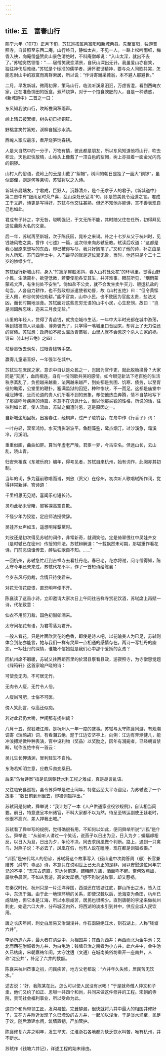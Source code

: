 ```yaml
---
---
---
```

title: 五　富春山行
---




熙宁六年（1073）正月下旬，苏轼巡按属邑富阳和新城两县。先至富阳，独游普照寺，自普照至东西二庵，山行终日，静如太古，不见一人。一路上松吟雨细，梅香入袂，向庵僧盛赞此山景色清绝时，不料庵僧却说：“入山太深，就出不去了。”苏轼突然领悟：“……居僧笑我恋清景，自厌山深出无计。我虽爱山亦自笑，独往神伤后难继。”苏轼是个标准的儒学者，满怀淑世精神，要与众人同歌共哭，怎能忍耐山中的寂寞而离群索居，所以说：“作诗寄谢采薇翁，本不避人那避世。”

二月，早发新城，微雨初霁，策马山行，临流听溪泉汩汩，万虑皆澄，看到西崦农家，正在准备饷田的饭盒，煮芹烧笋，对于一个饱食腴肥的人，自是一种诱惑，《新城道中》二首之一曰：

东风知我欲山行，吹断檐间积雨声。

岭上晴云披絮帽，树头初日挂铜钲。

野桃含笑竹篱短，溪柳自摇沙水清。

西崦人家应最乐，煮芹烧笋饷春耕。



人是大自然中的一分子，万物有情，彼此都是朋友，所以东风知道他将山行，吹去积云，天色赶快放晴，山岭头上像戴了一顶白色的絮帽，树上亦挂着一面金光闪亮的铜锣。

山村人的俗语，说岭上的云是山戴了“絮帽”，树间的朝日是挂了一面大“铜锣”，虽似鄙俚，则是何等亲切，苏轼将以之入诗。

新城令晁端友，字君成，巨野人，沉静清介，是个无求于人的君子。《新城道中》第二首中有“细雨足时茶户喜，乱山深处长官清”句，即是赞美晁令治道之言。君成工于文辞，诗更是写得好，苏轼与他交往甚熟，但还不知他亦能诗，其不善表现自己也如此。

君成有子补之，字无咎，聪明强记，于文无所不能，其时随父住在任所，初得拜见这位鼎鼎大名的文豪。

后一年，苏轼再至新城，次于陈氏园，晁补之来谒。补之十七岁从父于杭州时，见钱塘风物之美，曾作《七述》一篇，这次带来向苏轼呈教。轼读后叹道：“这都是我心里原来想写的东西，却已被你写尽，我只好搁笔了。”又和了他的诗，补之由是为人所知。苏门四学士中，入门最早的就是这位晁无咎，当时，他还只是个二十二岁的惨绿少年。

苏轼经行新城山村，身入“竹篱茅屋趁溪斜，春入山村处处花”的环境里，觉得山野小民，生活简朴，欲望低微，若要使能各安其生，并非难事。眼前所见，“烟雨蒙蒙鸡犬声，有生何处不安生”。倘如盐不公卖，就不会发生卖牛买刀、贩运私盐的勾当，人各自力耕作，也不劳政府派遣使者劝督，故《山村五绝》曰：“但令黄犊无人佩，布谷何劳也劝耕。”盐不官卖，山中小民，也不致因为官盐太贵，盐法太凶，而长时期地淡食。苏轼面对这些忍穷无语的山中小民，心生悲悯，故曰：“岂是闻韶解忘味，迩来三月食无盐。”

山里的年轻人，贷得了青苗钱，就贪恋城市生活，一年中大半时光都在城中游荡，等到钱被商人以酒食、博务骗光了，只学得一嘴城里口音回来，却背上了无力偿还的官债。苏轼想：政府如不那么滥放青苗钱，山里人就不会惹这个杀人亡家的祸。诗曰（《山村五绝》之四）：

杖藜裹饭去匆匆，过眼青钱转手空。

赢得儿童语音好，一年强半在城中。



苏轼生在庶民之家，意识中自认是众民之一，岂因为官作吏，就此脱胎换骨？大家同是“天民”，血肉相连，自有一份同歌共哭的感情。如今眼见新法下老百姓的生活秩序紊乱了，负担越来越重，法网越来越严，到处都是贫困、饥寒、债务，以至胥役的勒索，公堂里的鞭扑，塞满监狱的囚犯，种种惨状，不一而足。这都是庙堂中峨冠博带、坐而论道的贵人们所看不到的景象，却使他热血奔腾，情不自禁地写下了那些呼号疾痛的诗篇，本意不在讥讽什么，但以他那尖锐的性格，所说的话，往往利如匕首，使人流血，苏轼之偏遭时忌，这是原因之一。

自新城坐船回杭，出富春江，经桐庐，过严子陵钓台，在舟中作《行香子》词：

一叶舟轻，双桨鸿惊。水天清影湛波平。鱼翻藻鉴，鹭点烟汀。过沙溪急，霜溪冷，月溪明。

重重似画，曲曲如屏。算当年虚老严陵。君臣一梦，今古空名。但远山长，云山乱，晓山青。



归安朱祖谋《东坡乐府》编年，得考见者，苏轼自来杭州，始有词作，此阕亦其初制。

当年的词，多为筵前歌唱而谱，刘攽（贡父）在徐州，初次听人歌唱轼所作词，觉得非常新鲜，寄诗道：

千里相思无见期，喜闻乐府短长诗。

灵均此秘未曾睹，郢客探高空自欺。

不怪少年为狡狯，定应师法授微辞。

吴娃齐女声如玉，遥想明眸颦黛时。



刘攽还是初次得见苏轼的词作，非常新奇，就调笑他，定是倚翠偎红中吴娃齐女（是时轼已在密州）传授的师法。苏轼辩解道：“十载飘然未可期，那堪重作看花诗。门前恶语谁传去，醉后狂歌自不知。……”

一回杭州，苏轼急忙赶到吉祥寺去看牡丹花。春已老，花亦将谢，问寺僧得知，陈太守今年还未来过，苏轼代花不平，作了一首短诗给陈襄：

今岁东风巧剪裁，含情只待使君来。

对花无信花应恨，直恐明年便不开。



陈襄读了这首小诗，立即邀请大家次日上午同往吉祥寺赏花饮酒，苏轼席上再赋一诗，代花致意：

仙衣不用剪刀裁，国色初酣卯酒来。

太守问花花有语，为君零落为君开。



一般人看花，只是片面欣赏花的色香，即使是诗人吧，以花喻美人为已足，苏轼则体会到花亦能言，她与我们一样有灵犀一点相通的感情存在。两诗一写牡丹的幽怨，一写牡丹的深情，谁能不信她就是我们心中那个爱娇的女孩？

回杭州席不暇暖，苏轼又往西距百里的於潜县察看县政，游寂照寺，为寺僧惠觉题《绿筠轩》这首家喻户晓的诗：

可使食无肉，不可居无竹。

无肉令人瘦，无竹令人俗。

人瘦尚可肥，士俗不可医。

傍人笑此言，似高还似痴。

若对此君仍大嚼，世间那有扬州鹤？



八月十五，观钱塘江潮，是杭州人一年一度的盛事。苏轼与太守陈襄同游，有观潮调寄《瑞鹧鸪》词，有看潮五绝，题于江边安济亭上。向例：江边有弄潮健儿，能冲浪搏潮做种种表演，官中设利物（奖品）以奖励之，因年有溺毙者，已经朝旨禁断，轼作五绝中有一首云：

吴儿生长狎涛渊，冒利轻生不自怜。

东海若知明主意，应教斥卤变桑田。



后来“乌台诗案”指是讥讽朝廷水利工程之难成，真是胡言乱语。

又往临安县巡视，县令苏舜举是进士同年，特意远至太平寺迎见，为苏轼说了一个故事：“数日前到州里去，却被训狐押出。”

苏轼问是何故，舜举说：“我计划了一本《人户供通家业役钞规例》，自认相当简要。前日，特意送呈本州诸官，不料大家都不以为然，待呈至转运副使王廷老时，他很不高兴，差人押我出城。”

苏轼看了舜举写的规例，觉得确很有用，不知何以如此，便问舜举所说“训狐”是什么。舜举说：“从前听人讲过一个笑话，说燕子以日出为旦，日入为夕；蝙蝠却相反，以日入为旦，日出为夕，争论不决，同去求凤凰做个判断。路上，遇到一只禽鸟，对燕子说：不必去了，凤凰在假，也有人说在瞌睡，现在都是训狐权摄。”

“训狐”是宋代骂人的俗谚，苏轼将这个故事写入《径山道中次韵答周（邠）长官兼赠苏（舜举）寺丞》诗，本意只在说明世上已无真正的是非，用以安慰这位同年宗兄的不平：“吾宗古遗直，穷达付前定。餔糟醉方熟，洒面呼不醒。奈何效燕蝠，屡欲争晨暝。不如从我游，高论发犀柄。”想不到说说故事，却又惹祸。

在秦汉时代，杭州只是一片汪洋泽国，西湖还在钱塘江底，群山所出之水，皆入江中，东流于海。由于此一地理环境的关系，即使汉魏以后，沧海变为桑田，杭州已成陆地，但它本是江海，所以水泉咸苦，居民也很稀少。直到唐朝的李泌来做杭州刺史，始造六口大井，分布城区内外，将西湖的淡水引到井中，供应全城人民饮用。

唐之长庆年间，刺史白居易又治湖浚井，作石函隔绝江水，刻石湖上，人称“钱塘六井”。

李泌所造六井，最大者在清湖中，为相国井；其西为西井；再西而北为金牛池；又北而西在附城者为方井、为白龟池；钱塘县治之南者为小方井。此六井中，金牛池久已枯废，宋朝嘉祐年间，太守沈遘（文通）在城南美俗坊重开一座南井，人称“沈公井”，补足了六井的数额。

陈襄来杭州莅事之初，问民疾苦，地方父老都说：“六井年久失修，居民苦无饮水。”

述古说：“好，我陈某在此，怎么可以使人民没有水喝！”于是就命僧人仲文和子圭，他们又约了如正、思坦一共四个和尚，共同来做这件修井的工程。宋朝的寺院，责司社会福利事业，所以受命为此。

这四个和尚带领工匠，发沟易甃，完葺罅漏，很快就将六井中最大的相国井修好了，又在方井附近发现了久已堙没的古方井，一起加以浚治，于是淡水涌至，民足于饮。随后添建水闸，筑墙置钥，严加管护。

陈襄修复六井之明年，发生旱灾，江淮浙右各地都为缺乏饮水叫苦，唯有杭州，井不断水。

苏轼作《钱塘六井记》，详述工程的始末缘由。